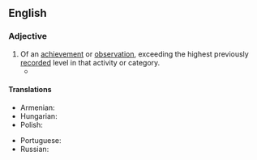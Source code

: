 ==English==

===Adjective===
{{en-adj|head=[[record]]-[[breaking]]}}
# Of an [[achievement]] or [[observation]], exceeding the highest previously [[record]]ed level in that activity or category.
#* {{quote-journal|en|date=2020 July 29|author=Ian Prosser discusses with Paul Stephen|title=Rail needs robust and strategic plans|journal=Rail|page=42|text=For example, '''record-breaking''' rainfall in the UK made February 2020 the wettest February on record, while July 2019 was deemed to be the warmest month on record worldwide.}}

====Translations====
{{trans-top|exceeding the highest previously recorded level in that activity}}
* Armenian: {{t+|hy|ռեկորդային}}
* Hungarian: {{t|hu|rekorddöntő}}
* Polish: {{t+|pl|rekordowy}}
{{trans-mid}}
* Portuguese: {{t+|pt|recorde}}
* Russian: {{t+|ru|рекордный|sc=Armn}}
{{trans-bottom}}